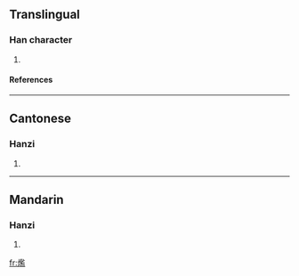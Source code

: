 ==Translingual==
===Han character===
{{Han char|rn=86|rad=火|as=14|sn=18|four=9881<sub>7</sub>|canj=火尸戈廿 (FSIT)}}
# {{defn|Han|sort=火14}}
====References====
{{Han ref|kx=0686.040|dkj=19523|dj=1098.240|hdz=32242.200|uh=7201|ud=29185|bh=EFF9|bd=61433}}

----
==Cantonese==
===Hanzi===
{{yue-hanzi|jyut=|y=laam4}}
# {{defn|Cantonese}}

----
==Mandarin==
===Hanzi===
{{cmn-hanzi|pin=[[làn]] ([[lan4]])|wg=lan<sup>4</sup>}}
# {{defn|Mandarin}}

[[fr:爁]]